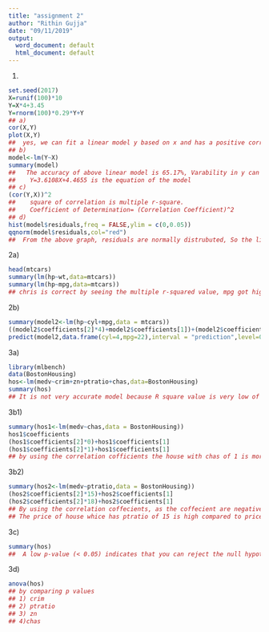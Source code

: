 ---
title: "assignment 2"
author: "Rithin Gujja"
date: "09/11/2019"
output:
  word_document: default
  html_document: default
---
1)
```{r}
set.seed(2017)
X=runif(100)*10
Y=X*4+3.45
Y=rnorm(100)*0.29*Y+Y
## a)
cor(X,Y)
plot(X,Y)
##  yes, we can fit a linear model y based on x and has a positive correlation.
## b)
model<-lm(Y~X)
summary(model)
##   The accuracy of above linear model is 65.17%, Varability in y can be     explained by x 
##    Y=3.6108X+4.4655 is the equation of the model
## c)
(cor(Y,X))^2
##    square of correlation is multiple r-square.
##    Coefficient of Determination= (Correlation Coefficient)^2      
## d)
hist(model$residuals,freq = FALSE,ylim = c(0,0.05))
qqnorm(model$residuals,col="red")
##  From the above graph, residuals are normally distrubuted, So the linear model is appropriate.
```
2a)
```{r}
head(mtcars)
summary(lm(hp~wt,data=mtcars))
summary(lm(hp~mpg,data=mtcars))
## chris is correct by seeing the multiple r-squared value, mpg got high r square value 60% compared to wt of car 43%. 
```
2b)
```{r}
summary(model2<-lm(hp~cyl+mpg,data = mtcars))
((model2$coefficients[2]*4)+model2$coefficients[1])+(model2$coefficients[3]*22)
predict(model2,data.frame(cyl=4,mpg=22),interval = "prediction",level=0.85)
```
3a)
```{r}
library(mlbench)
data(BostonHousing)
hos<-lm(medv~crim+zn+ptratio+chas,data=BostonHousing)
summary(hos)
## It is not very accurate model because R square value is very low of 36%.
```
3b1)
```{r}
summary(hos1<-lm(medv~chas,data = BostonHousing))
hos1$coefficients
(hos1$coefficients[2]*0)+hos1$coefficients[1]
(hos1$coefficients[2]*1)+hos1$coefficients[1]
## by using the correlation cofficients the house with chas of 1 is more expensive than house without chas of 0 with a value of 4.3
```
3b2)
```{r}
summary(hos2<-lm(medv~ptratio,data = BostonHousing))
(hos2$coefficients[2]*15)+hos2$coefficients[1]
(hos2$coefficients[2]*18)+hos2$coefficients[1]
## By using the correlation coffecients, as the coffecient are negative so if the ptratio increases the housing price decreases.
## The price of house whice has ptratio of 15 is high compared to price of house which has a ptratio of 18 by a value of 6.471
```
3c)
```{r}
summary(hos)
##  A low p-value (< 0.05) indicates that you can reject the null hypothesis Hence from the model summary none of the independent varialbes are statistically insignificant.
```
3d)
```{r}
anova(hos)
## by comparing p values 
## 1) crim
## 2) ptratio
## 3) zn
## 4)chas
```
